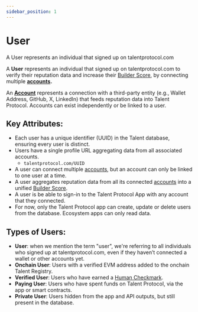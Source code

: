```yaml
---
sidebar_position: 1
---
```


# User

A User represents an individual that signed up on talentprotocol.com

A **User** represents an individual that signed up on talentprotocol.com to verify their reputation data and increase their [Builder Score](/docs/protocol-concepts/scoring-systems/builder-score), by connecting multiple [**accounts**](/docs/protocol-concepts/account)**.**

An [**Account**](/docs/protocol-concepts/account) represents a connection with a third-party entity (e.g., Wallet Address, GitHub, X, LinkedIn) that feeds reputation data into Talent Protocol. Accounts can exist independently or be linked to a user.

## Key Attributes:

- Each user has a unique identifier (UUID) in the Talent database, ensuring every user is distinct.
- Users have a single profile URL aggregating data from all associated accounts.
  - `talentprotocol.com/UUID`
- A user can connect multiple [accounts](/docs/protocol-concepts/account), but an account can only be linked to one user at a time.
- A user aggregates reputation data from all its connected [accounts](/docs/protocol-concepts/account) into a unified [Builder Score](/docs/protocol-concepts/scoring-systems/builder-score).
- A user is be able to sign-in to the Talent Protocol App with any account that they connected.
- For now, only the Talent Protocol app can create, update or delete users from the database. Ecosystem apps can only read data.

## Types of Users:

- **User**: when we mention the term "user", we're referring to all individuals who signed up at talentprotocol.com, even if they haven’t connected a wallet or other accounts yet.
- **Onchain User**: Users with a verified EVM address added to the onchain Talent Registry.
- **Verified User**: Users who have earned a [Human Checkmark](/docs/protocol-concepts/human-checkmark).
- **Paying User**: Users who have spent funds on Talent Protocol, via the app or smart contracts.
- **Private User**: Users hidden from the app and API outputs, but still present in the database.
